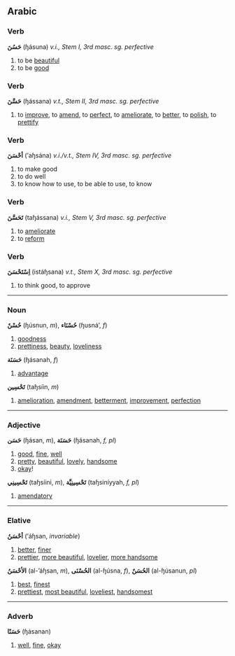 ==Arabic==
===Verb===
'''حَسُنَ''' (ɧásuna) ''v.i., Stem I, 3rd masc. sg. perfective''

# to be [[beautiful]]
# to be [[good]]

===Verb===
'''حَسَّنَ''' (ɧássana) ''v.t., Stem II, 3rd masc. sg. perfective''

# to [[improve]], to [[amend]], to [[perfect]], to [[ameliorate]], to [[better]], to [[polish]], to [[prettify]]

===Verb===
'''أحْسَنَ''' (’aɧsána) ''v.i./v.t., Stem IV, 3rd masc. sg. perfective''

# to make good
# to do well
# to know how to use, to be able to use, to know

===Verb===
'''تَحَسَّنَ''' (taɧássana) ''v.i., Stem V, 3rd masc. sg. perfective''

# to [[ameliorate]]
# to [[reform]]

===Verb===
'''اِسْتَحْسَنَ''' (istáɧsana) ''v.t., Stem X, 3rd masc. sg. perfective''

# to think good, to approve

----

===Noun===
'''حُسْنٌ''' (ɧúsnun, ''m''), '''حُسْنَاء''' (ɧusná’, ''f'')

# [[goodness]]
# [[prettiness]], [[beauty]], [[loveliness]]


'''حَسَنَة''' (ɧásanah, ''f'')

# [[advantage]]


'''تَحْسِين''' (taɧsíin, ''m'')

# [[amelioration]], [[amendment]], [[betterment]], [[improvement]], [[perfection]]

----

===Adjective===
'''حَسَن''' (ɧásan, ''m''), '''حَسَنَة''' (ɧásanah, ''f, pl'')

# [[good]], [[fine]], [[well]]
# [[pretty]], [[beautiful]], [[lovely]], [[handsome]]
# [[okay]]!


'''تَحْسِينِي''' (taɧsíini, ''m''), '''تَحْسِينِيَّة''' (taɧsiníyyah, ''f, pl'')

# [[amendatory]]

----

===Elative===
'''أحْسَنُ''' (’áɧsan, ''invariable'')

# [[better]], [[finer]]
# [[prettier]], [[more beautiful]], [[lovelier]], [[more handsome]]


'''الأحْسَنُ''' (al-’áɧsan, ''m''), '''الحُسْنَى''' (al-ɧúsna, ''f''), '''الحُسَنٌ''' (al-ɧúsanun, ''pl'')

# [[best]], [[finest]]
# [[prettiest]], [[most beautiful]], [[loveliest]], [[handsomest]]

----

===Adverb===
'''حَسَنًا''' (ɧásanan)

# [[well]], [[fine]], [[okay]]